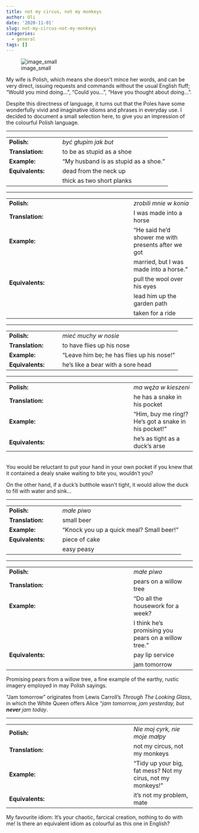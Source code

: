 ```yaml
---
title: not my circus, not my monkeys
author: Oli
date: '2020-11-01'
slug: not-my-circus-not-my-monkeys
categories:
  - general
tags: []
---
```


![image_small](../../../../images/circus_monkey.jpg)

My wife is Polish, which means she doesn't mince her words, and can be very direct, issuing requests and commands without the usual English fluff; "Would you mind doing...", "Could you...", "Have you thought about doing...". 

Despite this directness of language, it turns out that the Poles have some wonderfully vivid and imaginative idioms and phrases in everyday use. I decided to document a small selection here, to give you an impression of the colourful Polish language.
<br><hr>

||||
|--|--|--|
|**Polish:**      |&emsp;|*być głupim jak but*|  
|**Translation:** |&emsp;|to be as stupid as a shoe|
|**Example:**     |&emsp;|"My husband is as stupid as a shoe."|
|**Equivalents:** |&emsp;| dead from the neck up|
|                 |&emsp;| thick as two short planks|

<hr>

||||
|--|--|--|
|**Polish:**      |&emsp;|*zrobili mnie w konia*|  
|**Translation:** |&emsp;|I was made into a horse|
|**Example:**     |&emsp;|"He said he'd shower me with presents after we got | 
|                 |&emsp;|married, but I was made into a horse."|
|**Equivalents:** |&emsp;| pull the wool over his eyes|
|                 |&emsp;| lead him up the garden path|
|                 |&emsp;| taken for a ride|
<hr>

||||
|--|--|--|
|**Polish:**      |&emsp;|*mieć muchy w nosie*|  
|**Translation:** |&emsp;|to have flies up his nose|
|**Example:**     |&emsp;|"Leave him be; he has flies up his nose!"|
|**Equivalents:** |&emsp;| he's like a bear with a sore head|

<hr>

||||
|--|--|--|
|**Polish:**      |&emsp;|*ma węża w kieszeni*|  
|**Translation:** |&emsp;|he has a snake in his pocket|
|**Example:**     |&emsp;|"Him, buy me ring!? He's got a snake in his pocket!"|
|**Equivalents:** |&emsp;|he's as tight as a duck's arse|
<br>
You would be reluctant to put your hand in your own pocket if you knew that it contained a dealy snake waiting to bite you, wouldn't you?

On the other hand, if a duck's butthole wasn't tight, it would allow the duck to fill with water and sink...
<hr>

||||
|--|--|--|
|**Polish:**      |&emsp;|*małe piwo*|  
|**Translation:** |&emsp;|small beer|
|**Example:**     |&emsp;|"Knock you up a quick meal? Small beer!"|
|**Equivalents:** |&emsp;|piece of cake|
|                 |&emsp;|easy peasy|

<hr>

||||
|--|--|--|
|**Polish:**      |&emsp;|*małe piwo*|  
|**Translation:** |&emsp;|pears on a willow tree|
|**Example:**     |&emsp;|"Do all the housework for a week?|
|                 |&emsp;|I think he's promising you pears on a willow tree."|
|**Equivalents:** |&emsp;|pay lip service|
|                 |&emsp;|jam tomorrow|

Promising pears from a willow tree, a fine example of the earthy, rustic imagery employed in may Polish sayings.

"Jam tomorrow" originates from Lewis Carroll's *Through The Looking Glass*, in which the White Queen offers Alice *"jam tomorrow, jam yesterday, but **never** jam today*.

<hr>

||||
|--|--|--|
|**Polish:**      |&emsp;|*Nie moj cyrk, nie moje małpy*|  
|**Translation:** |&emsp;|not my circus, not my monkeys|
|**Example:**     |&emsp;|"Tidy up your big, fat mess? Not my cirus, not my monkeys!"|
|**Equivalents:** |&emsp;|it's not my problem, mate|

My favourite idiom: It's your chaotic, farcical creation, nothing to do with me! Is there an equivalent idiom as colourful as this one in English?
